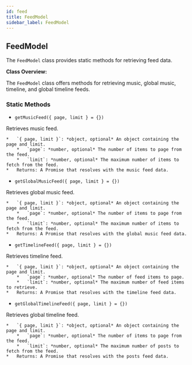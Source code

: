 ```yaml
---
id: feed
title: FeedModel
sidebar_label: FeedModel
---
```


## FeedModel

The `FeedModel` class provides static methods for retrieving feed data.

**Class Overview:**

The `FeedModel` class offers methods for retrieving music, global music, timeline, and global timeline feeds.

### Static Methods

*   `getMusicFeed({ page, limit } = {})`

Retrieves music feed.

    *   `{ page, limit }`: *object, optional* An object containing the page and limit.
        *   `page`: *number, optional* The number of items to page from the feed.
        *   `limit`: *number, optional* The maximum number of items to fetch from the feed.
    *   Returns: A Promise that resolves with the music feed data.

*   `getGlobalMusicFeed({ page, limit } = {})`

Retrieves global music feed.

    *   `{ page, limit }`: *object, optional* An object containing the page and limit.
        *   `page`: *number, optional* The number of items to page from the feed.
        *   `limit`: *number, optional* The maximum number of items to fetch from the feed.
    *   Returns: A Promise that resolves with the global music feed data.

*   `getTimelineFeed({ page, limit } = {})`

Retrieves timeline feed.

    *   `{ page, limit }`: *object, optional* An object containing the page and limit.
        *   `page`: *number, optional* The number of feed items to page.
        *   `limit`: *number, optional* The maximum number of feed items to retrieve.
    *   Returns: A Promise that resolves with the timeline feed data.

*   `getGlobalTimelineFeed({ page, limit } = {})`

Retrieves global timeline feed.

    *   `{ page, limit }`: *object, optional* An object containing the page and limit.
        *   `page`: *number, optional* The number of items to page from the feed.
        *   `limit`: *number, optional* The maximum number of posts to fetch from the feed.
    *   Returns: A Promise that resolves with the posts feed data.
